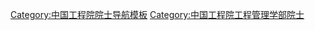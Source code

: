 {{Navbox
|name = 中国工程院工程管理学部院士
|title = {{flagicon|CHN}} [[中国工程院]]工程管理学部院士
|image = 
|above = 
|state = {{{state<includeonly>|collapsed</includeonly>}}}
|bodyclass = hlist
|group1 = 2000年
|list1 = 
* [[巴德年]]
* [[陈清泉 (电气工程专家)|陈清泉]]
* [[程天民]]
* [[杜祥琬]]
* [[郭重庆]]
* [[郭桂蓉]]
* [[何继善]]
* [[蒋士成]]
* [[金鉴明]]†
* [[李东英]]†
* [[刘德培 (医学分子生物学家)|刘德培]]
* [[刘玠 (1943年)|刘　玠]]
* [[刘人怀]]
* [[卢良恕]]†
* [[罗绍基]]
* [[潘家铮]]†
* [[钱七虎]]
* [[饶芳权]]
* [[汪懋华]]（退出）
* [[吴澄 (自动控制专家)|吴　澄]]（退出）
* [[徐滨士]]
* [[徐匡迪]]
* [[许国志]]†
* [[许文思 (微生物制药专家)|许文思]]（退出）†
* [[叶可明]]†
* [[殷瑞钰]]
* [[袁晴棠]]
* [[翟光明]]
* [[张寿荣]]
* [[郑南宁]]
* [[朱高峰]]
* [[朱晓东 (心脏外科专家)|朱晓东]]（首批均为跨学部院士）
|group2 = 2001年
|list2 = 
* [[傅志寰]]
* [[李京文]]†
* [[刘源张]]†
* [[王众托]]
* [[徐寿波]]
|group3 = 2003年
|list3 = 
* [[陆佑楣]]
* [[汪应洛]]
* [[王礼恒]]
|group4 = 2005年
|list4 = 
* [[沈荣焌|沈荣骏]]
* [[孙永福]]
* [[王基铭]]
|group5 = 2007年
|list5 = 
* [[王玉普]]†
* [[许庆瑞]]
|group6 = 2009年
|list6 = 
* [[栾恩杰]]
* [[王安 (采矿工程专家)|王　安]]
* [[王陇德]]
|group7 = 2011年
|list7 = 
* [[胡文瑞 (油气田勘探开发专家)|胡文瑞]]
* [[赵晓哲]]
* [[郑静晨]]
|group8 = 2013年
|list8 =
* [[曹耀峰]]
* [[黄维和]]
* [[杨善林]]
* [[周建平 (航天工程专家)|周建平]]
|group9 = 2015年
|list9 = 
* [[柴洪峰]]
* [[丁烈云]]
* [[金智新]]
* [[凌文 (工程管理专家)|凌　文]]
* [[邵安林]]
* [[向巧|向　巧]]
|group10 = 2017年
|list10 = 
* [[陈晓红]]
* [[范国滨]]
* [[刘合|刘　合]]
* [[卢春房]]
* [[王金南]]
|group11 = 2019年
|list11 = 
* [[曹建国 (航空发动机专家)|曹建国]]
* [[董尔丹]]
* [[李贤玉]]
* [[孙丽丽]]
* [[唐立新]]
* [[王坚 (信息技术专家)|王　坚]]

|group12 = 2021年
|list12 = 
* [[王自力]]
* [[杨长风]]
* [[杨宏|杨　宏]]
* [[林鸣|林　鸣]]
* [[贾伟平]]
* [[黄殿中]]
* [[谢玉洪]]

|below =
†：已逝世 
* [[Template:中国工程院机械与运载工程学部院士|机械与运载工程学部]]
* [[Template:中国工程院信息与电子工程学部院士|信息与电子工程学部]]
* [[Template:中国工程院化工、冶金与材料工程学部院士|化工、冶金与材料工程学部]]
* [[Template:中国工程院能源与矿业工程学部院士|能源与矿业工程学部]]
* [[Template:中国工程院土木、水利与建筑工程学部院士|土木、水利与建筑工程学部]]
* [[Template:中国工程院环境与轻纺工程学部院士|环境与轻纺工程学部]]
* [[Template:中国工程院农业学部院士|农业学部]]
* [[Template:中国工程院医药卫生学部院士|医药卫生学部]]
* '''工程管理学部'''
}}<noinclude>
[[Category:中国工程院工程管理学部院士| ]]
[[Category:中国工程院院士导航模板]]
</noinclude><includeonly>
[[Category:中国工程院工程管理学部院士]]
</includeonly>